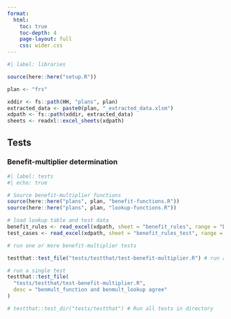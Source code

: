 ```yaml
---
format:
  html:
    toc: true
    toc-depth: 4
    page-layout: full
    css: wider.css
---    
```



```r
#| label: libraries

source(here::here("setup.R"))

plan <- "frs"

xddir <- fs::path(HH, "plans", plan)
extracted_data <- paste0(plan, "_extracted_data.xlsm")
xdpath <- fs::path(xddir, extracted_data)
sheets <- readxl::excel_sheets(xdpath)

```

## Tests

### Benefit-multiplier determination

```r
#| label: tests
#| echo: true

# Source benefit-multiplier functions
source(here::here("plans", plan, "benefit-functions.R"))
source(here::here("plans", plan, "lookup-functions.R"))

# load lookup table and test data
benefit_rules <- read_excel(xdpath, sheet = "benefit_rules", range = "D9:P98")
test_cases <- read_excel(xdpath, sheet = "benefit_rules_test", range = "D6:L56")

# run one or more benefit-multiplier tests

testthat::test_file("tests/testthat/test-benefit-multiplier.R") # run all tests in the file

# run a single test
testthat::test_file(
  "tests/testthat/test-benefit-multiplier.R",
  desc = "benmult_function and benmult_lookup agree"
)

# testthat::test_dir("tests/testthat") # Run all tests in directory


```
